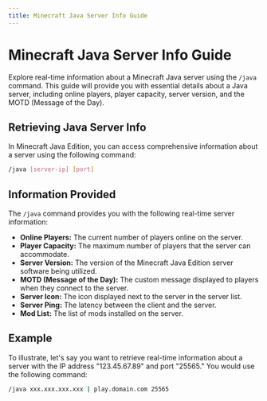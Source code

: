 ```yaml
---
title: Minecraft Java Server Info Guide
---
```


# Minecraft Java Server Info Guide

Explore real-time information about a Minecraft Java server using the `/java` command. This guide will provide you with essential details about a Java server, including online players, player capacity, server version, and the MOTD (Message of the Day).

## Retrieving Java Server Info

In Minecraft Java Edition, you can access comprehensive information about a server using the following command:

```bash
/java [server-ip] [port]
```

## Information Provided

The `/java` command provides you with the following real-time server information:

- **Online Players:** The current number of players online on the server.
- **Player Capacity:** The maximum number of players that the server can accommodate.
- **Server Version:** The version of the Minecraft Java Edition server software being utilized.
- **MOTD (Message of the Day):** The custom message displayed to players when they connect to the server.
- **Server Icon:** The icon displayed next to the server in the server list.
- **Server Ping:** The latency between the client and the server.
- **Mod List:** The list of mods installed on the server.

## Example

To illustrate, let's say you want to retrieve real-time information about a server with the IP address "123.45.67.89" and port "25565." You would use the following command:

```bash
/java xxx.xxx.xxx.xxx | play.domain.com 25565
```
